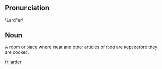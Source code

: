 == Pronunciation== 	
\Lard"er\

== Noun ==
A room or place where meat and other articles of food are kept before they are cooked.

[[fr:larder]]